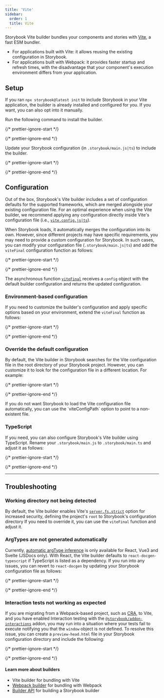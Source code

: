 ```yaml
---
title: 'Vite'
sidebar:
  order: 1
  title: Vite
---
```


Storybook Vite builder bundles your components and stories with [Vite](https://vitejs.dev/), a fast ESM bundler.

* For applications built with Vite: it allows reusing the existing configuration in Storybook.
* For applications built with Webpack: it provides faster startup and refresh times, with the disadvantage that your component's execution environment differs from your application.

## Setup

If you ran `npx storybook@latest init` to include Storybook in your Vite application, the builder is already installed and configured for you. If you want, you can also opt into it manually.

Run the following command to install the builder.

{/* prettier-ignore-start */}

<CodeSnippets path="storybook-vite-builder-install.md" />

{/* prettier-ignore-end */}

Update your Storybook configuration (in `.storybook/main.js|ts`) to include the builder.

{/* prettier-ignore-start */}

<CodeSnippets path="storybook-vite-builder-register.md" />

{/* prettier-ignore-end */}

## Configuration

Out of the box, Storybook's Vite builder includes a set of configuration defaults for the supported frameworks, which are merged alongside your existing configuration file. For an optimal experience when using the Vite builder, we recommend applying any configuration directly inside Vite's configuration file (i.e., [`vite.config.js|ts`](https://vitejs.dev/config/)).

When Storybook loads, it automatically merges the configuration into its own. However, since different projects may have specific requirements, you may need to provide a custom configuration for Storybook. In such cases, you can modify your configuration file (`.storybook/main.js|ts`) and add the `viteFinal` configuration function as follows:

{/* prettier-ignore-start */}

<CodeSnippets path="storybook-vite-builder-aliasing.md" />

{/* prettier-ignore-end */}

The asynchronous function [`viteFinal`](../api/main-config/main-config-vite-final.mdx) receives a `config` object with the default builder configuration and returns the updated configuration.

### Environment-based configuration

If you need to customize the builder's configuration and apply specific options based on your environment, extend the `viteFinal` function as follows:

{/* prettier-ignore-start */}

<CodeSnippets path="main-config-vite-final-env.md" />

{/* prettier-ignore-end */}

### Override the default configuration

By default, the Vite builder in Storybook searches for the Vite configuration file in the root directory of your Storybook project. However, you can customize it to look for the configuration file in a different location. For example:

{/* prettier-ignore-start */}

<CodeSnippets path="main-config-builder-custom-config.md" />

{/* prettier-ignore-end */}

<Callout variant="info" icon="💡">
  If you do not want Storybook to load the Vite configuration file automatically, you can use the `viteConfigPath` option to point to a non-existent file.
</Callout>

### TypeScript

If you need, you can also configure Storybook's Vite builder using TypeScript. Rename your `.storybook/main.js` to `.storybook/main.ts` and adjust it as follows:

{/* prettier-ignore-start */}

<CodeSnippets path="storybook-vite-builder-ts-configure.md" />

{/* prettier-ignore-end */}

***

## Troubleshooting

### Working directory not being detected

By default, the Vite builder enables Vite's [`server.fs.strict`](https://vitejs.dev/config/#server-fs-strict) option for increased security, defining the project's `root` to Storybook's configuration directory
If you need to override it, you can use the `viteFinal` function and adjust it.

### ArgTypes are not generated automatically

Currently, [automatic argType inference](../api/arg-types.mdx#automatic-argtype-inference) is only available for React, Vue3 and Svelte (JSDocs only). With React, the Vite builder defaults to `react-docgen-typescript` if TypeScript is listed as a dependency. If you run into any issues, you can revert to `react-docgen` by updating your Storybook configuration file as follows:

{/* prettier-ignore-start */}

<CodeSnippets path="storybook-vite-builder-react-docgen.md" />

{/* prettier-ignore-end */}

### Interaction tests not working as expected

If you are migrating from a Webpack-based project, such as [CRA](https://create-react-app.dev/), to Vite, and you have enabled Interaction testing with the [`@storybook/addon-interactions`](https://storybook.js.org/addons/@storybook/addon-interactions) addon, you may run into a situation where your tests fail to execute notifying you that the `window` object is not defined. To resolve this issue, you can create a `preview-head.html` file in your Storybook configuration directory and include the following:

{/* prettier-ignore-start */}

<CodeSnippets path="storybook-vite-builder-jest-mock.md" />

{/* prettier-ignore-end */}

#### Learn more about builders

* Vite builder for bundling with Vite
* [Webpack builder](./webpack.mdx) for bundling with Webpack
* [Builder API](./builder-api.mdx) for building a Storybook builder
